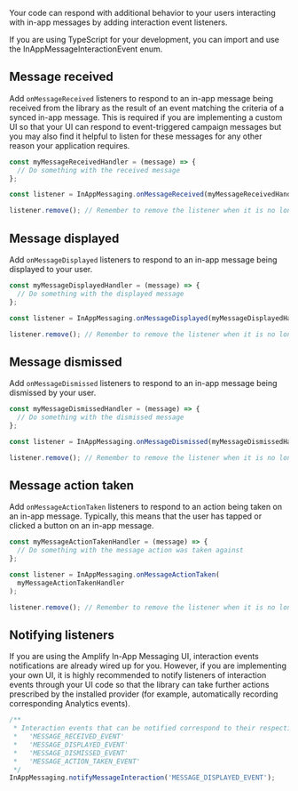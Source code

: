 Your code can respond with additional behavior to your users interacting with in-app messages by adding interaction event listeners.

<Callout informational>
  If you are using TypeScript for your development, you can import and use the
  InAppMessageInteractionEvent enum.
</Callout>

## Message received

Add `onMessageReceived` listeners to respond to an in-app message being received from the library as the result of an event matching the criteria of a synced in-app message. This is required if you are implementing a custom UI so that your UI can respond to event-triggered campaign messages but you may also find it helpful to listen for these messages for any other reason your application requires.

```js
const myMessageReceivedHandler = (message) => {
  // Do something with the received message
};

const listener = InAppMessaging.onMessageReceived(myMessageReceivedHandler);

listener.remove(); // Remember to remove the listener when it is no longer needed
```

## Message displayed

Add `onMessageDisplayed` listeners to respond to an in-app message being displayed to your user.

```js
const myMessageDisplayedHandler = (message) => {
  // Do something with the displayed message
};

const listener = InAppMessaging.onMessageDisplayed(myMessageDisplayedHandler);

listener.remove(); // Remember to remove the listener when it is no longer needed
```

## Message dismissed

Add `onMessageDismissed` listeners to respond to an in-app message being dismissed by your user.

```js
const myMessageDismissedHandler = (message) => {
  // Do something with the dismissed message
};

const listener = InAppMessaging.onMessageDismissed(myMessageDismissedHandler);

listener.remove(); // Remember to remove the listener when it is no longer needed
```

## Message action taken

Add `onMessageActionTaken` listeners to respond to an action being taken on an in-app message. Typically, this means that the user has tapped or clicked a button on an in-app message.

```js
const myMessageActionTakenHandler = (message) => {
  // Do something with the message action was taken against
};

const listener = InAppMessaging.onMessageActionTaken(
  myMessageActionTakenHandler
);

listener.remove(); // Remember to remove the listener when it is no longer needed
```

## Notifying listeners

If you are using the Amplify In-App Messaging UI, interaction events notifications are already wired up for you. However, if you are implementing your own UI, it is highly recommended to notify listeners of interaction events through your UI code so that the library can take further actions prescribed by the installed provider (for example, automatically recording corresponding Analytics events).

```js
/**
 * Interaction events that can be notified correspond to their respective listeners:
 *   'MESSAGE_RECEIVED_EVENT'
 *   'MESSAGE_DISPLAYED_EVENT'
 *   'MESSAGE_DISMISSED_EVENT'
 *   'MESSAGE_ACTION_TAKEN_EVENT'
 */
InAppMessaging.notifyMessageInteraction('MESSAGE_DISPLAYED_EVENT');
```
